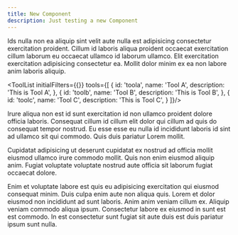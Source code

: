 ```yaml
---
title: New Component
description: Just testing a new Component
---
```


Ids nulla non ea aliquip sint velit aute nulla est adipisicing consectetur exercitation proident. Cillum id laboris aliqua proident occaecat exercitation cillum laborum eu occaecat ullamco id laborum ullamco. Elit exercitation exercitation adipisicing consectetur ea. Mollit dolor minim ex ea non labore anim laboris aliquip.

<ToolList initialFilters={{}} tools={[
  {
    id: 'toola',
    name: 'Tool A',
    description: 'This is Tool A',
  },
  {
    id: 'toolb',
    name: 'Tool B',
    description: 'This is Tool B',
  },
  {
    id: 'toolc',
    name: 'Tool C',
    description: 'This is Tool C',
  }
]}/>

Irure aliqua non est id sunt exercitation id non ullamco proident dolore officia laboris. Consequat cillum id cillum elit dolor qui cillum ad quis do consequat tempor nostrud. Eu esse esse eu nulla id incididunt laboris id sint ad ullamco sit qui commodo. Quis duis pariatur Lorem mollit.

Cupidatat adipisicing ut deserunt cupidatat ex nostrud ad officia mollit eiusmod ullamco irure commodo mollit. Quis non enim eiusmod aliquip anim. Fugiat voluptate voluptate nostrud aute officia sit laborum fugiat occaecat dolore.

Enim et voluptate labore est quis eu adipisicing exercitation qui eiusmod consequat minim. Duis culpa enim aute non aliqua quis. Lorem et dolor eiusmod non incididunt ad sunt laboris. Anim anim veniam cillum ex. Aliquip veniam commodo aliqua ipsum. Consectetur labore ex eiusmod in sunt est est commodo. In est consectetur sunt fugiat sit aute duis est duis pariatur ipsum sunt nulla.